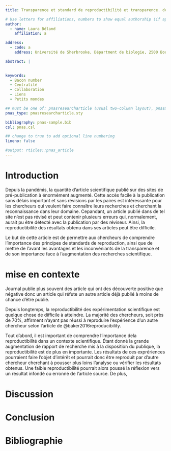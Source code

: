 ```yaml
---
title: Transparence et standard de reproductibilité et transparence. des principes importants en recherche.   

# Use letters for affiliations, numbers to show equal authorship (if applicable) and to indicate the corresponding author
author:
  - name: Laura Béland
    affiliation: a

address:
  - code: a
    address: Université de Sherbrooke, Départment de biologie, 2500 Boulevard de l'Université, Sherbrooke, Québec, J1K 2R1

abstract: |
  

keywords:
  - Bacon number
  - Centralité
  - Collaboration
  - Liens 
  - Petits mondes

## must be one of: pnasresearcharticle (usual two-column layout), pnasmathematics (one column layout), or pnasinvited (invited submissions only)
pnas_type: pnasresearcharticle.sty

bibliography: pnas-sample.bib
csl: pnas.csl

## change to true to add optional line numbering
lineno: false

#output: rticles::pnas_article
---
```


# Introduction

Depuis la pandémis, la quantité d'article scientifique publié sur des sites de pré-publication à énormément augmenté. Cette accès facile à la publication sans délais important et sans révisions par les paires est intéressante pour les chercheurs qui veulent faire connaître leurs recherches et cherchant la reconnaissance dans leur domaine. Cepandant, un article publié dans de tel site n'est pas révisé et peut contenir plusieurs erreurs qui, normalement, aurait pu être détecté avec la publication par des réviseur. Ainsi, la reproductibilité des résultats obtenu dans ses articles peut être difficile.

Le but de cette article est de permettre aux chercheurs de comprendre l'importance des principes de standards de reproduction, ainsi que de mettre de l'avant les avantages et les inconvéniants de la transparence et de son importance face à l'augmentation des recherches scientifique.

# mise en contexte
Journal publie plus souvent des article qui ont des découverte positive que négative donc un article qui réfute un autre article déjà publié à moins de chance d'être publié.

Depuis longtemps, la reproductibilité des expérimentation scientifique est quelque chose de difficile à atteindre. La majorité des chercheurs, soit près de 70%, affirment n'ayant pas réussi à reproduire l'expérience d'un autre chercheur selon l'article de @baker2016reproducibility.

Tout d'abord, il est important de comprendre l'importance dela reproductibilité dans un contexte scientifique. Étant donné la grande augmentation de rapport de recherche mis à la disposition du publique, la reproductibilité est de plus en importante. Les résultats de ces exprériences pourraient faire l'objet d'intérêt et pourrait donc être reproduit par d'autre chercheur cherchant à pousser plus loins l'analyse ou vérifier les résultats obtenus. Une faible reproductibilité pourrait alors poussé la réflexion vers un résultat infondé ou erronné de l'article source. De plus, 

# Discussion



# Conclusion



\newpage

# Bibliographie {.unnumbered}
